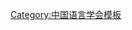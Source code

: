 {{Navbox
| name   = 中国语言学会第十届理事会
| title  = [[中国语言学会]]第十届理事会
| above  = 2019年－2022年
| bodyclass = hlist
| group1 = 会长
| list1  = [[王洪君]]
| group2 = 副会长
| list2  = 
* [[曹志耘]]
* [[方梅|方　梅]]
* [[黄行|黄　行]]
* [[刘丹青]]
* [[汪维辉]]
| group3 = 秘书长
| list3  = [[李爱军]]
| group4 = 常务理事
| list4  = 
* [[曹志耘]]
* [[方梅|方　梅]]
* [[郭锐|郭　锐]]
* [[黄行|黄　行]]
* [[蒋冀骋]]
* [[李爱军]]
* [[李运富]]
* [[李炜|{{Box|李　炜}}]]
* [[刘丹青]]
* [[孟蓬生]]
* [[汪国胜]]
* [[汪维辉]]
* [[王云路]]
* [[王洪君]]
* [[王立军]]
* [[邢向东]]
* [[徐正考]]
* [[杨亦鸣]]
* [[杨永龙]]
* [[曾晓渝]]
* [[张博|张　博]]
* [[张谊生]]
* [[赵日新 (语言学家)|赵日新]]
* [[赵蓉晖]]
| group5 = 
| list5  = 
| group6 = 
| list6  = 
| below  = 标注：{{Box|任内逝世}}
}}<noinclude>
{{collapsible option}}
[[Category:中国语言学会模板]]
</noinclude>